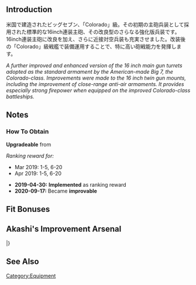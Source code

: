 {{EquipmentInfo|332}}

==Introduction==
米国で建造されたビッグセブン、「Colorado」級。その初期の主砲兵装として採用された標準的な16inch連装主砲、その改良型のさらなる強化版兵装です。<br>16inch連装主砲に改良を加え、さらに近接対空兵装も充実させました。改装後の「Colorado」級戦艦で装備運用することで、特に高い砲戦能力を発揮します。

''A further improved and enhanced version of the 16 inch main gun turrets adopted as the standard armament by the American-made Big 7, the Colorado-class. Improvements were made to the 16 inch twin gun mounts, including the improvement of close-range anti-air armaments. It provides especially strong firepower when equipped on the improved Colorado-class battleships.''

==Notes==
<div class="mw-collapsible"><h3>How To Obtain</h3>
<div class="mw-collapsible-content">
'''Upgradeable''' from {{Equipment/Link|16inch Mk.V Twin Gun Mount}}

''Ranking reward for:''
* Mar 2019: 1-5, 6-20
* Apr 2019: 1-5, 6-20

</div></div>


<div class="mw-collapsible><h3>Updates History</h3>
<div class="mw-collapsible-content>
* '''2019-04-30:''' '''Implemented''' as ranking reward
* '''2020-09-17:''' Became '''improvable'''
</div></div>

==Fit Bonuses==
{{:16inch Mk.VIII Twin Gun Mount Kai/Bonuses}}

==Akashi's Improvement Arsenal==
{{AkashiWorkshop}}
{{AkashiWorkshopLine
|Name=16inch Mk.VIII Twin Gun Mount Kai
|ItemType=RedGunHeavy
|Fuel=40
|Ammo=380
|Steel=560
|Baux=160
|Mats0-5=8/10
|Mats6-9=16/18
|Mats10=-
|Screws0-5=5/6
|Screws6-9=7/8
|Screws10=-
|EquipConsume0-5=3x{{RedGunHeavy|41cm Twin Gun Mount}}
|EquipConsume6-9=4x{{RedGunHeavy|41cm Twin Gun Mount}}
|EquipConsume10=-
|Mon=✓
|Tue=✓
|Wed=✓
|Thu=✓
|2ndShip=[[Colorado#First Upgrade|Colorado Kai]]
}}
|}

==See Also==

{{Equipmentlist}}
[[Category:Equipment]]